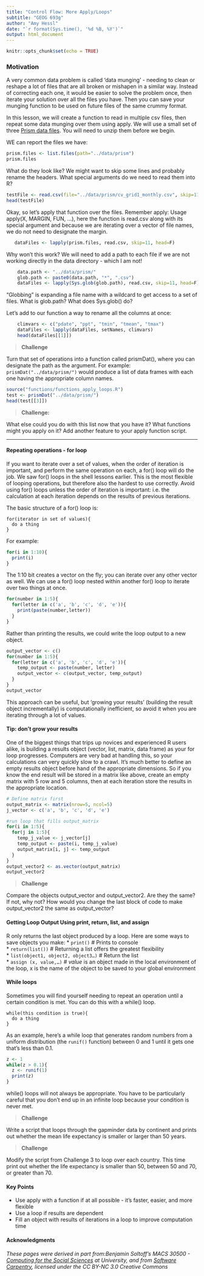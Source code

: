 ```yaml
---
title: "Control Flow: More Apply/Loops"
subtitle: "GEOG 693g"
author: "Amy Hessl"
date: "`r format(Sys.time(), '%d %B, %Y')`"
output: html_document
---
```


```r
knitr::opts_chunk$set(echo = TRUE)
```

### Motivation
A very common data problem is called 'data munging' - needing to clean or reshape a lot of files that are all broken or mishapen in a similar way.  Instead of correcting each one, it would be easier to solve the problem once, then iterate your solution over all the files you have.  Then you can save your munging function to be used on future files of the same crummy format.

In this lesson, we will create a function to read in multiple csv files, then repeat some data munging over them using apply. We will use a small set of three [Prism data files](https://github.com/ahessl/WVU-GEOG693/tree/master/data/prism.zip). You will need to unzip them before we begin.

WE can report the files we have:
```r
prism.files <- list.files(path="../data/prism")
prism.files
```
What do they look like? We might want to skip some lines and probably rename the headers. What special arguments do we need to read them into R?
```r
testFile <- read.csv(file="../data/prism/cv_grid1_monthly.csv", skip=11, head=F)
head(testFile)
```
Okay, so let's apply that function over the files.  Remember apply:
Usage
apply(X, MARGIN, FUN, ...), here the function is read.csv along with its special argument and because we are iterating over a vector of file names, we do not need to designate the margin.
```r
   dataFiles <- lapply(prism.files, read.csv, skip=11, head=F)
```
 Why won't this work? We will need to add a path to each file if we are not working directly in the data directory - which I am not!
 
```r
    data.path <- "../data/prism/"
    glob.path <- paste0(data.path, "*", ".csv")  
    dataFiles <- lapply(Sys.glob(glob.path), read.csv, skip=11, head=F)
```
"Globbing" is expanding a file name with a wildcard to get access to a set of files. What is glob.path?  What does Sys.glob() do?

Let's add to our function a way to rename all the columns at once:
```r
    climvars <- c("pdate", "ppt", "tmin", "tmean", "tmax")
    dataFiles <- lapply(dataFiles, setNames, climvars)
    head(dataFiles[[1]])
```
>__Challenge__

Turn that set of operations into a function called prismDat(), where you can designate the path as the argument.  For example:
```prismDat("../data/prism/")```
would produce a list of data frames with each one having the appropriate column names.

```r
source("functions/functions_apply_loops.R")
test <- prismDat("../data/prism/")
head(test[[3]])
```
>__Challenge:__

What else could you do with this list now that you have it?  What functions might you apply on it?  Add another feature to your apply function script.

***

#### Repeating operations - for loop
If you want to iterate over a set of values, when the order of iteration is important, and perform the same operation on each, a for() loop will do the job. We saw for() loops in the shell lessons earlier. This is the most flexible of looping operations, but therefore also the hardest to use correctly. Avoid using for() loops unless the order of iteration is important: i.e. the calculation at each iteration depends on the results of previous iterations.

The basic structure of a for() loop is:
```
for(iterator in set of values){
  do a thing
}
```

For example:
```r
for(i in 1:10){
  print(i)
}
```

The 1:10 bit creates a vector on the fly; you can iterate over any other vector as well.
We can use a for() loop nested within another for() loop to iterate over two things at once.
```r
for(number in 1:5){
  for(letter in c('a', 'b', 'c', 'd', 'e')){
    print(paste(number,letter))
  }
}
```

Rather than printing the results, we could write the loop output to a new object.

```r
output_vector <- c()
for(number in 1:5){
  for(letter in c('a', 'b', 'c', 'd', 'e')){
    temp_output <- paste(number, letter)
    output_vector <- c(output_vector, temp_output)
  }
}
output_vector
```
 
This approach can be useful, but ‘growing your results’ (building the result object incrementally) is computationally inefficient, so avoid it when you are iterating through a lot of values.

#### Tip: don’t grow your results
One of the biggest things that trips up novices and experienced R users alike, is building a results object (vector, list, matrix, data frame) as your for loop progresses. Computers are very bad at handling this, so your calculations can very quickly slow to a crawl. It’s much better to define an empty results object before hand of the appropriate dimensions. So if you know the end result will be stored in a matrix like above, create an empty matrix with 5 row and 5 columns, then at each iteration store the results in the appropriate location.

```r
# Define matrix first
output_matrix <- matrix(nrow=5, ncol=5)
j_vector <- c('a', 'b', 'c', 'd', 'e')

#run loop that fills output_matrix
for(i in 1:5){
  for(j in 1:5){
    temp_j_value <- j_vector[j]
    temp_output <- paste(i, temp_j_value)
    output_matrix[i, j] <- temp_output
  }
}
output_vector2 <- as.vector(output_matrix)
output_vector2
```

>__Challenge__

Compare the objects output_vector and output_vector2. Are they the same? If not, why not? How would you change the last block of code to make output_vector2 the same as output_vector?

#### Getting Loop Output Using print, return, list, and assign
R only returns the last object produced by a loop.  Here are some ways to save objects you make:
* `print()` # Prints to console  
* `return(list())` # Returning a list offers the greatest flexibility  
* `list(object1, object2, object3…)` # Return the list  
* `assign (x, value,…)` # *value* is an object made in the local environment of the loop, x is the name of the object to be saved to your global environment  

#### While loops
Sometimes you will find yourself needing to repeat an operation until a certain condition is met. You can do this with a while() loop.
```
while(this condition is true){
  do a thing
}
```

As an example, here’s a while loop that generates random numbers from a uniform distribution (the `runif()` function) between 0 and 1 until it gets one that’s less than 0.1.

```r
z <- 1
while(z > 0.1){
  z <- runif(1)
  print(z)
}
```

while() loops will not always be appropriate. You have to be particularly careful that you don’t end up in an infinite loop because your condition is never met.

>__Challenge__

Write a script that loops through the gapminder data by continent and prints out whether the mean life expectancy is smaller or larger than 50 years.

>__Challenge__

Modify the script from Challenge 3 to loop over each country. This time print out whether the life expectancy is smaller than 50, between 50 and 70, or greater than 70.


#### Key Points
*	Use apply with a function if at all possible - it's faster, easier, and more flexible  
*	Use a loop if results are dependent  
* Fill an object with results of iterations in a loop to improve computation time

#### __Acknowledgments__
_These pages were derived in part from:Benjamin Soltoff's MACS 30500 - [Computing for the Social Sciences](https://cfss.uchicago.edu/) at University, and from [Software Carpentry](software-carpentry.org), licensed under the CC BY-NC 3.0 Creative Commons_
